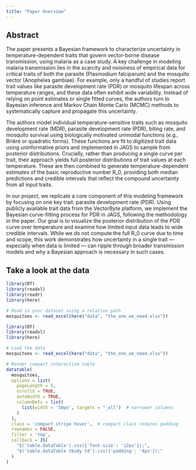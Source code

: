 ```yaml
---
title: "Paper Overview"
---
```


## Abstract

The paper presents a Bayesian framework to characterize uncertainty in temperature-dependent traits that govern vector-borne disease transmission, using malaria as a case study. A key challenge in modeling malaria transmission lies in the scarcity and noisiness of empirical data for critical traits of both the parasite (Plasmodium falciparum) and the mosquito vector (Anopheles gambiae). For example, only a handful of studies report trait values like parasite development rate (PDR) or mosquito lifespan across temperature ranges, and these data often exhibit wide variability. Instead of relying on point estimates or single fitted curves, the authors turn to Bayesian inference and Markov Chain Monte Carlo (MCMC) methods to systematically capture and propagate this uncertainty.

The authors model individual temperature-sensitive traits such as mosquito development rate (MDR), parasite development rate (PDR), biting rate, and mosquito survival using biologically motivated unimodal functions (e.g., Brière or quadratic forms). These functions are fit to digitized trait data using uninformative priors and implemented in JAGS to sample from posterior distributions. Crucially, rather than producing a single curve per trait, their approach yields full posterior distributions of trait values at each temperature. These are then combined to generate temperature-dependent estimates of the basic reproductive number R_0, providing both median predictions and credible intervals that reflect the compound uncertainty from all input traits.

In our project, we replicate a core component of this modeling framework by focusing on one key trait: parasite development rate (PDR). Using publicly available trait data from the VectorByte platform, we implement the Bayesian curve-fitting process for PDR in JAGS, following the methodology in the paper. Our goal is to visualize the posterior distribution of the PDR curve over temperature and examine how limited input data leads to wide credible intervals. While we do not compute the full R_0 curve due to time and scope, this work demonstrates how uncertainty in a single trait — especially when data is limited — can ripple through broader transmission models and why a Bayesian approach is necessary in such cases.

## Take a look at the data
```r
library(DT)
library(readxl)
library(readr)
library(here)

# Read in your dataset using a relative path
mosquitoes <- read_excel(here("data", "the_one_we_need.xlsx"))

library(DT)
library(readxl)
library(here)

# Load the data
mosquitoes <- read_excel(here("data", "the_one_we_need.xlsx"))

# Render compact interactive table
datatable(
  mosquitoes,
  options = list(
    pageLength = 5,
    scrollX = TRUE,
    autoWidth = TRUE,
    columnDefs = list(
      list(width = '50px', targets = "_all")  # narrower columns
    )
  ),
  class = 'compact stripe hover',  # compact class reduces padding
  rownames = FALSE,
  filter = 'top',
  callback = JS(
    "$('table.dataTable').css({'font-size': '12px'});",
    "$('table.dataTable tbody td').css({'padding': '4px'});"
  )
)
```
